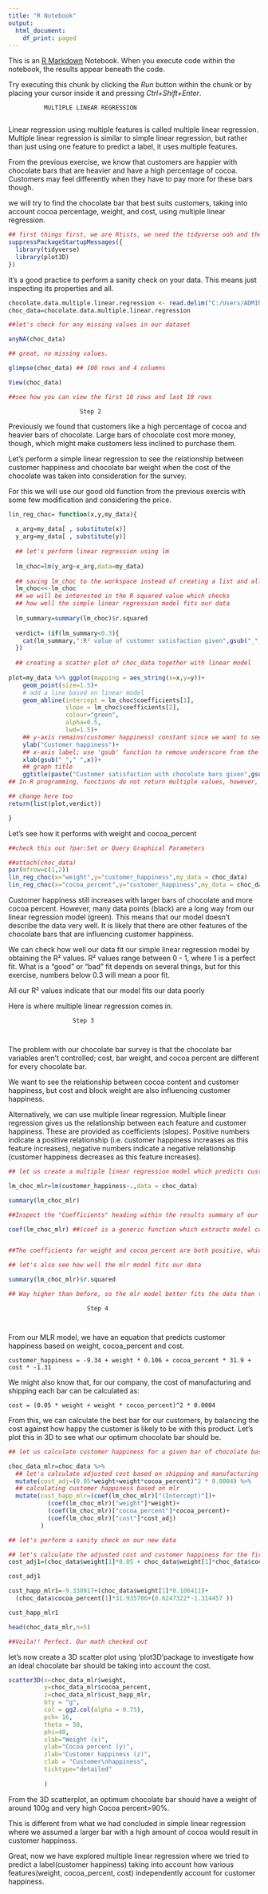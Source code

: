 ```yaml
---
title: "R Notebook"
output:
  html_document:
    df_print: paged
---
```


This is an [R Markdown](http://rmarkdown.rstudio.com) Notebook. When you execute code within the notebook, the results appear beneath the code. 

Try executing this chunk by clicking the *Run* button within the chunk or by placing your cursor inside it and pressing *Ctrl+Shift+Enter*. 


              MULTIPLE LINEAR REGRESSION
          
Linear regression using multiple features is called multiple linear regression. Multiple linear regression is similar to simple linear regression, but rather than just using one feature to predict a label, it uses multiple features.

From the previous exercise, we know that customers are happier with chocolate bars that are heavier and have a high percentage of cocoa. Customers may feel differently when they have to pay more for these bars though.

we will try to find the chocolate bar that best suits customers, taking into account cocoa percentage, weight, and cost, using multiple linear regression.

```r
## first things first, we are Rtists, we need the tidyverse ooh and the package plot3D. Here's a trick I picked up along the way of loading multiple packages all at once.
suppressPackageStartupMessages({
  library(tidyverse)
  library(plot3D)
})

```

It's a good practice to perform a sanity check on your data. This means just inspecting its properties and all.

```r
chocolate.data.multiple.linear.regression <- read.delim("C:/Users/ADMIN/Desktop/Intoduction to Python for data science/R for data science/Data/chocolate data multiple linear regression.txt")
choc_data=chocolate.data.multiple.linear.regression

##let's check for any missing values in our dataset

anyNA(choc_data)

## great, no missing values.

glimpse(choc_data) ## 100 rows and 4 columns

View(choc_data)

##see how you can view the first 10 rows and last 10 rows


```


                        Step 2
Previously we found that customers like a high percentage of cocoa and heavier bars of chocolate. Large bars of chocolate cost more money, though, which might make customers less inclined to purchase them.

Let's perform a simple linear regression to see the relationship between customer happiness and chocolate bar weight when the cost of the chocolate was taken into consideration for the survey.

For this we will use our good old function from the previous exercis with some few modification and considering the price.

```r
lin_reg_choc= function(x,y,my_data){
  
  x_arg=my_data[ , substitute(x)]
  y_arg=my_data[ , substitute(y)]
  
  ## let's perform linear regression using lm
  
  lm_choc=lm(y_arg~x_arg,data=my_data)
  
  ## saving lm_choc to the workspace instead of creating a list and all
  lm_choc<<-lm_choc
  ## we will be interested in the R squared value which checks
  ## how well the simple linear regression model fits our data
  
  lm_summary=summary(lm_choc)$r.squared
  
  verdict= (if(lm_summary<0.3){
    cat(lm_summary,":R² value of customer satisfaction given",gsub("_"," ",x),"is poor!")
  })
  
  ## creating a scatter plot of choc_data together with linear model
  
plot=my_data %>% ggplot(mapping = aes_string(x=x,y=y))+
    geom_point(size=1.5)+
    # add a line based on linear model
    geom_abline(intercept = lm_choc$coefficients[1],
                slope = lm_choc$coefficients[2],
                colour="green",
                alpha=0.5,
                lwd=1.5)+
    ## y-axis remains(customer happiness) constant since we want to see how each variable eg weight,milk percent etc relates to it
    ylab("Customer happiness")+
    ## x-axis label; use 'gsub' function to remove underscore from the column label. Similar to strrep command in MATLAB
    xlab(gsub("_"," ",x))+
    ## graph title
    ggtitle(paste("Customer satisfaction with chocolate bars given",gsub("_"," ",x)))
## In R programming, functions do not return multiple values, however, there's a workaround, you can create a list with the outputs you want and return them.

## change here too    
return(list(plot,verdict))  

}
```

Let's see how it performs with weight and cocoa_percent

```r
##check this out ?par:Set or Query Graphical Parameters

##attach(choc_data)
par(mfrow=c(1,2))
lin_reg_choc(x="weight",y="customer_happiness",my_data = choc_data)
lin_reg_choc(x="cocoa_percent",y="customer_happiness",my_data = choc_data)

```

Customer happiness still increases with larger bars of chocolate and more cocoa percent. However, many data points (black) are a long way from our linear regression model (green). This means that our model doesn't describe the data very well. It is likely that there are other features of the chocolate bars that are influencing customer happiness. 

We can check how well our data fit our simple linear regression model by obtaining the R² values. R² values range between 0 - 1, where 1 is a perfect fit. What is a "good" or "bad" fit depends on several things, but for this exercise, numbers below 0.3 will mean a poor fit.

All our R² values indicate that our model fits our data poorly

Here is where multiple linear regression comes in.



                      Step 3
        
        

The problem with our chocolate bar survey is that the chocolate bar variables aren't controlled; cost, bar weight, and cocoa percent are different for every chocolate bar.

We want to see the relationship between cocoa content and customer happiness, but cost and block weight are also influencing customer happiness.


Alternatively, we can use multiple linear regression. Multiple linear regression gives us the relationship between each feature and customer happiness. These are provided as coefficients (slopes). Positive numbers indicate a positive relationship (i.e. customer happiness increases as this feature increases), negative numbers indicate a negative relationship (customer happiness decreases as this feature increases). 


```r
## let us create a multiple linear regression model which predicts customer happiness based on weight,cocoa percent and cost

lm_choc_mlr=lm(customer_happiness~.,data = choc_data)

summary(lm_choc_mlr)

##Inspect the "Coefficients" heading within the results summary of our multiple linear regression model. In particular, look at the values in the "Estimate" column, which represent the estimate of the coefficients. Are the values positive or negative?

coef(lm_choc_mlr) ##(coef is a generic function which extracts model coefficients from objects returned by modeling functions.)


##The coefficients for weight and cocoa_percent are both positive, which means they both independently increase customer happiness.(an increase in either increases customer happiness) However the coefficient for cost is negative, which means increases in cost decrease customer happiness.

## let's also see how well the mlr model fits our data

summary(lm_choc_mlr)$r.squared

## Way higher than before, so the mlr model better fits the data than the simple linear regression model
```



                          Step 4
                        
                  
From our MLR model, we have an equation that predicts customer happiness based on weight, cocoa_percent and cost.

```
customer_happiness = -9.34 + weight * 0.106 + cocoa_percent * 31.9 + cost * -1.31
```

We might also know that, for our company, the cost of manufacturing and shipping each bar can be calculated as:


```
cost = (0.05 * weight + weight * cocoa_percent)^2 * 0.0004
```


From this, we can calculate the best bar for our customers, by balancing the cost against how happy the customer is likely to be with this product. Let's plot this in 3D to see what our optimum chocolate bar should be.




```r
## let us calculate customer happiness for a given bar of chocolate based on weight, cocoa percent, cost and intercept. For those who did not join us for our dplyr sessions last semester, mutate() creates a new column

choc_data_mlr=choc_data %>% 
  ## let's calculate adjusted cost based on shipping and manufacturing
  mutate(cost_adj=(0.05*weight+weight*cocoa_percent)^2 * 0.0004) %>% 
  ## calculating customer happiness based on mlr
  mutate(cust_happ_mlr=(coef(lm_choc_mlr)["(Intercept)"])+
           (coef(lm_choc_mlr)["weight"]*weight)+
           (coef(lm_choc_mlr)["cocoa_percent"]*cocoa_percent)+
           (coef(lm_choc_mlr)["cost"]*cost_adj)
         )

## let's perform a sanity check on our new data

## let's calculate the adjusted cost and customer happiness for the first chocolate bar and see whether they coincide with our results
cost_adj1=(choc_data$weight[1]*0.05 + choc_data$weight[1]*choc_data$cocoa_percent[1])^2 * 0.0004

cost_adj1

cust_happ_mlr1=-9.338917+(choc_data$weight[1]*0.106411)+
  (choc_data$cocoa_percent[1]*31.935786+(0.6247322*-1.314457 ))

cust_happ_mlr1

head(choc_data_mlr,n=5)

##Voila!! Perfect. Our math checked out
```

let's now create a 3D scatter plot using 'plot3D'package to investigate how an ideal chocolate bar should be taking into account the cost.

```r

scatter3D(x=choc_data_mlr$weight,
          y=choc_data_mlr$cocoa_percent,
          z=choc_data_mlr$cust_happ_mlr,
          bty = "g",
          col = gg2.col(alpha = 0.75),
          pch= 16,
          theta = 50,
          phi=40,
          xlab="Weight (x)",
          ylab="Cocoa percent (y)",
          zlab="Customer happiness (z)",
          clab = "Customer\nhappiness",
          ticktype="detailed"
          
          )

```

From  the 3D scatterplot, an optimum chocolate bar should have a weight of around 100g and very high Cocoa percent>90%.

This is different from what we had concluded in simple linear regression where we assumed a larger bar with a high amount of cocoa would result in customer happiness.


Great, now we have explored multiple linear regression where we tried to predict a label(customer happiness) taking into account how various features(weight, cocoa_percent, cost) independently account for customer happiness.
